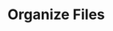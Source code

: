 
# Organize Files
<Cards>
  <Card
    title="Docs Theme →"
    href="#"
  />
  <Card
    title="Blog Theme →"
    href="#"
  />
</Cards>